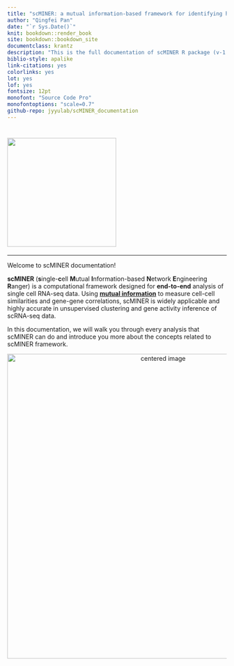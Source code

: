 ```yaml
--- 
title: "scMINER: a mutual information-based framework for identifying hidden drivers from single-cell omics data"
author: "Qingfei Pan"
date: "`r Sys.Date()`"
knit: bookdown::render_book
site: bookdown::bookdown_site
documentclass: krantz
description: "This is the full documentation of scMINER R package (v-1.1.0)."
biblio-style: apalike
link-citations: yes
colorlinks: yes
lot: yes
lof: yes
fontsize: 12pt
monofont: "Source Code Pro"
monofontoptions: "scale=0.7"
github-repo: jyyulab/scMINER_documentation
---
```


# <img src="images/scMINER_logo.png" alt="" width="250px"> {-}

---

Welcome to scMINER documentation!

**scMINER** (**s**ingle-**c**ell **M**utual **I**nformation-based **N**etwork **E**ngineering **R**anger) is a computational framework designed for **end-to-end** analysis of single cell RNA-seq data. Using [**mutual information**](https://en.wikipedia.org/wiki/Mutual_information) to measure cell-cell similarities and gene-gene correlations, scMINER is widely applicable and highly accurate in unsupervised clustering and gene activity inference of scRNA-seq data.

In this documentation, we will walk you through every analysis that scMINER can do and introduce you more about the concepts related to scMINER framework.

<center><img src="images/scMINER_overview.jpg" alt="centered image" width="700px"></center>